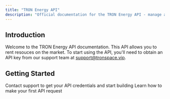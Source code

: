 ```yaml
---
title: "TRON Energy API"
description: "Official documentation for the TRON Energy API - manage and track energy resources on TRON blockchain"
---
```


## Introduction

Welcome to the TRON Energy API documentation. This API allows you to rent resouces on the market. To start using the API, you'll need to obtain an API key from our support team at [support@tronspace.vip](mailto:support@tronspace.vip).

## Getting Started

<CardGroup cols={2}>
  <Card
    title="Get API Key"
    icon="key"
    href="maito:support@tronspace.vip"
  >
    Contact support to get your API credentials and start building
  </Card>
  <Card
    title="Quick Start"
    icon="rocket"
    href="/api-reference/introduction"
  >
    Learn how to make your first API request
  </Card>
</CardGroup>

